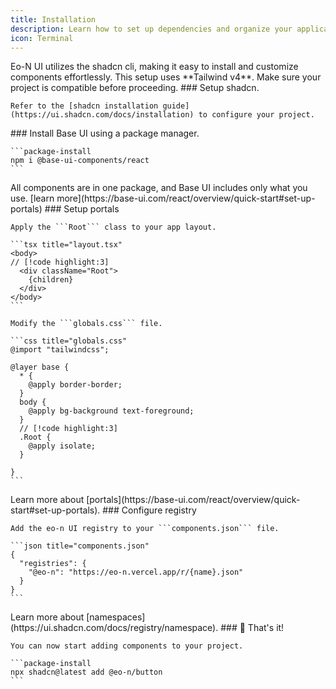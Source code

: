 ```yaml
---
title: Installation
description: Learn how to set up dependencies and organize your application structure.
icon: Terminal
---
```


<Callout title="Note">
  Eo-N UI utilizes the shadcn cli, making it easy to install and customize
  components effortlessly.
</Callout>

<Callout title="Important" type="warn">
  This setup uses **Tailwind v4**. Make sure your project is compatible
  before proceeding.
</Callout>

<Steps>
  <Step>
    ### Setup shadcn.

    Refer to the [shadcn installation guide](https://ui.shadcn.com/docs/installation) to configure your project.

  </Step>

  <Step>
    ### Install Base UI using a package manager.

    ```package-install
    npm i @base-ui-components/react
    ```

<Callout>
  All components are in one package, and Base UI includes only what you use.
  [learn more](https://base-ui.com/react/overview/quick-start#set-up-portals)
</Callout>

  </Step>
  
  <Step>
    ### Setup portals

    Apply the ```Root``` class to your app layout.

    ```tsx title="layout.tsx"
    <body>
    // [!code highlight:3]
      <div className="Root">
        {children}
      </div>
    </body>
    ```

    Modify the ```globals.css``` file.

    ```css title="globals.css"
    @import "tailwindcss";

    @layer base {
      * {
        @apply border-border;
      }
      body {
        @apply bg-background text-foreground;
      }
      // [!code highlight:3]
      .Root {
        @apply isolate;
      }

    }
    ```

<Callout>
  Learn more about
  [portals](https://base-ui.com/react/overview/quick-start#set-up-portals).
</Callout>

  </Step>

  <Step>
    ### Configure registry

    Add the eo-n UI registry to your ```components.json``` file.

    ```json title="components.json"
    {
      "registries": {
        "@eo-n": "https://eo-n.vercel.app/r/{name}.json"
      }
    }
    ```

<Callout>
  Learn more about
  [namespaces](https://ui.shadcn.com/docs/registry/namespace).
</Callout>    

  </Step>

  <Step>
    ### 🎉 That's it!

    You can now start adding components to your project.

    ```package-install
    npx shadcn@latest add @eo-n/button
    ```

  </Step>
  
</Steps>
